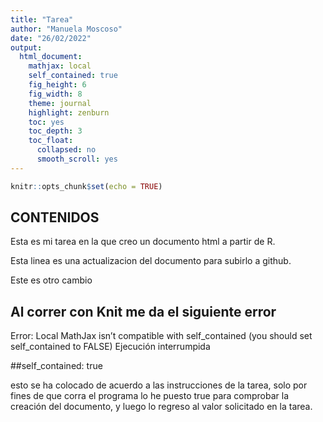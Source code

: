 ```yaml
---
title: "Tarea"
author: "Manuela Moscoso"
date: "26/02/2022"
output:
  html_document:
    mathjax: local
    self_contained: true
    fig_height: 6
    fig_width: 8
    theme: journal
    highlight: zenburn
    toc: yes
    toc_depth: 3
    toc_float:
      collapsed: no
      smooth_scroll: yes
---
```

```r
knitr::opts_chunk$set(echo = TRUE)
```

## CONTENIDOS
Esta es mi tarea en la que creo un documento html a  partir de R.

Esta linea es una actualizacion del documento para subirlo a github.

Este es otro cambio

## Al correr con Knit me da el siguiente error 

Error: Local MathJax isn't compatible with self_contained
(you should set self_contained to FALSE)
Ejecución interrumpida

##self_contained: true

esto se ha colocado de acuerdo a las instrucciones de la tarea, solo por fines de que corra el programa lo he puesto true para comprobar la creación del documento, y luego lo regreso al valor solicitado en la tarea.